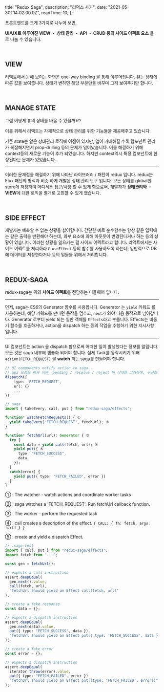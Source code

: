 
  title: "Redux Saga",
  description: "리덕스 사가",
  date: "2021-05-30T14:02:00.0Z",
  readTime: 10,
};


<div style={{ marginTop: "4rem", fontFamily: "Poppins, NotoSansKR-Thin, MalgunGothic", fontSize: '11pt', lineHeight: '22pt', letterSpacing: '.8px'}}>

프론트엔드를 크게 3가지로 나누어 보면,

**UI/UX로 이루어진 VIEW ・ 상태 관리 ・ API ・ CRUD 등의 사이드 이펙트 요소** 들 로 나눌 수 있습니다.

<br />

## VIEW

리액트에서 눈에 보이는 화면은 one-way binding 을 통해 이루어집니다.
뷰는 상태에 따른 값을 보여줍니다. 상태가 변하면 해당 부분만을 바꾸며 그저 보여주기만 합니다.

<br />

## MANAGE STATE

그럼 어떻게 뷰의 상태를 바꿀 수 있을까요?

이를 위해서 리액트는 자체적으로 상태 관리를 위한 기능들을 제공해주고 있습니다.

기존 state는 얕은 상태관리 로직에 이점이 있지만, 앱이 거대해질 수록 컴포넌트 관리가 복잡해지면서 prop-drilling 등의 문제가 일어났습니다. 이를 해결하기 위해 context등의 새로운 기능이 추가 되었습니다.
하지만 context역시 특정 컴포넌트에 한정된다는 문제가 있었습니다.

<hr />

이러한 문제점을 해결하기 위해 나타난 라이브러리 / 패턴이 redux 입니다. redux는 Flux 패턴의
방식과 비슷 하게 개발된 상태 관리 도구 입니다. 모든 상태를 global한 store에 저장하여 어디서든
접근/사용 할 수 있게 함으로써, 개발자가 **상태관리와 ・ VIEW**에 대한 로직을 별개로 고민할
수 있게 했습니다.

<br />

## SIDE EFFECT

개발자는 예측할 수 없는 상황을 싫어합니다.
간단한 예로 순수함수는 항상 같은 입력에는 같은 출력을 반환해야 하는데, 외부 요소에 의해 아웃풋이 변경된다거나 하는 등의 상황이 있습니다. 이러한 상황을 일으키는 걸 사이드 이펙트라고 합니다.
리액트에서는 사이드 이펙트를 처리하라고 `useEffect` 등의 함수를 사용하도록 하는데, 일반적으로 DB에 데이터를 저장한다거나 등의 일들을 위에서 처리합니다.

<br />

## REDUX-SAGA

redux-saga는 위의 **사이드 이펙트**를 전담하는 미들웨어 입니다.

<hr />

먼저, saga는 ES6의 Generator 함수를 사용합니다. Generator 는 `yield` 키워드 를 사용하는데, 해당 키워드를 만나면 동작을 멈추고, `next`가 와야 다음 동작으로 넘어갑니다.
Generator 로부터 yield 되는 일반 객체를 `Effects`라고 부릅니다.
Effects는 비동기 함수를 호출하거나, action을 dispatch 하는 등의 작업을 수행하기 위한 지시사항 입니다.

<hr />

UI 컴포넌트는 action 을 dispatch 함으로써 어떠한 일이 발생했다는 정보를 알립니다.
모든 것은 saga 내부에 캡슐화 되어야 합니다. 실제 Task를 동작시키기 위해 `action(FETCH_REQUEST)` 을 **watch** 하는 saga를 만들어야 합니다.

<div className="blog-post">

```ts
// UI components notify action to saga..
// api 요청을 하게 되면, pending / resolve / reject 의 상태를 고려하여, 구성합니다.
dispatch({
    type: 'FETCH_REQUEST',
    url: {}
    ...
})

// saga
import { takeEvery, call, put } from "redux-saga/effects";

function* watchFetchRequests() { ①
  yield takeEvery("FETCH_REQUEST", fetchUrl); ②
}

function* fetchUrl(url): Generator { ③
  try {
    const data = yield call(fetch, url); ④
    yield put({ ⑤
      type: "FETCH_SUCCESS",
      data,
    });
  }
  catch(error) {
    yield put({ type: 'FETCH_FAILED', error })
  }
}
```

</div>

① : The watcher - watch actions and coordinate worker tasks

② : saga watches a 'FETCH_REQUEST'. Run fetchUrl callback function.

③ : The worker - perform the requested task

④ : call creates a description of the effect. `{ CALL: { fn: fetch, args: [url] } } `

⑤ : create and yield a dispatch Effect.

<div className="blog-post">

```ts
// .saga-test
import { call, put } from "redux-saga/effects";
import fetch from "...";

const gen = fetchUrl();

// expects a call instruction
assert.deepEqual(
  gen.next().value,
  call(fetch, url),
  "fetchUrl should yield an Effect call(fetch, url)"
);

// create a fake response
const data = {};

// expects a dispatch instruction
assert.deepEqual(
  gen.next(data).value,
  put({ type: "FETCH_SUCCESS", data }),
  "fetchUrl should yield an Effect put({ type: 'FETCH_SUCCESS', data })"
);

// create a fake error
const error = {};

// expects a dispatch instruction
assert.deepEqual(
  iterator.throw(error).value,
  put({ type: "FETCH_FAILED", error })
  "fetchUrl should yield an Effect put({type: 'FETCH_FAILED', error})"
);
```

</div>

</div>
